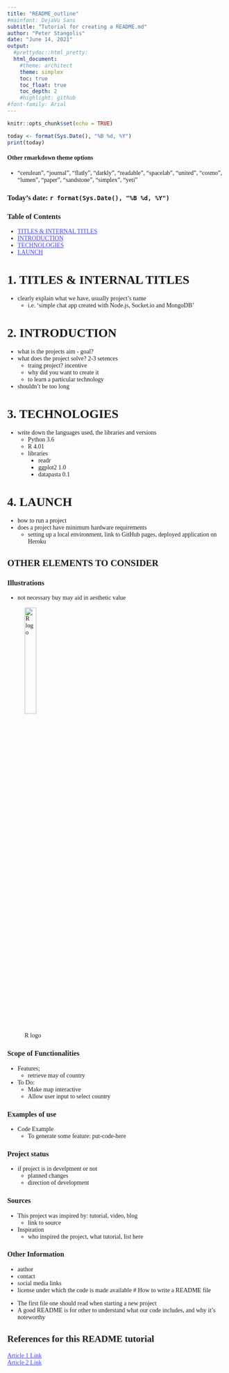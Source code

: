 ```yaml
---
title: "README_outline"
#mainfont: DejaVu Sans
subtitle: "Tutorial for creating a README.md"
author: "Peter Stangolis"
date: "June 14, 2021"
output: 
  #prettydoc::html_pretty:
  html_document:
    #theme: architect
    theme: simplex
    toc: true
    toc_float: true
    toc_depth: 2
    #highlight: github
#font-family: Arial
---
```


<style>
body, h1, h2, h3, h4 {
  font-family: "Calibri", serif;
}

a, a:hover{
  color: #4340FF;
}
</style>

```r
knitr::opts_chunk$set(echo = TRUE)
```

```r
today <- format(Sys.Date(), "%B %d, %Y")
print(today)
```

#### Other rmarkdown theme options
* "cerulean", "journal", "flatly", "darkly", "readable", "spacelab", "united", "cosmo", "lumen", "paper", "sandstone", "simplex", "yeti"

### Today's date: **`r format(Sys.Date(), "%B %d, %Y")`**

### Table of Contents
  * [TITLES & INTERNAL TITLES](#titles)
  * [INTRODUCTION](#introduction)
  * [TECHNOLOGIES](#technologies)
  * [LAUNCH](#launch)

# 1. TITLES & INTERNAL TITLES

* clearly explain what we have, usually project's name
  * i.e. 'simple chat app created with Node.js, Socket.io and MongoDB'

# 2. INTRODUCTION

* what is the projects aim - goal?
* what does the project solve? 2-3 setences
  * traing project? incentive
  * why did you want to create it
  * to learn a particular technology
* shouldn't be too long


# 3. TECHNOLOGIES
* write down the languages used, the libraries and versions
  * Python 3.6
  * R 4.01
  * libraries
    * readr
    * ggplot2 1.0
    * datapasta 0.1

# 4. LAUNCH
* how to run a project
* does a project have minimum hardware requirements
  * setting up a local environment, link to GitHub pages, deployed application on Heroku

## OTHER ELEMENTS TO CONSIDER


### Illustrations
* not necessary buy may aid in aesthetic value

![R logo](C:/Users/peter/Desktop/DataAnalysisMethods-R/images/Rlogo.png){width=25%}

### Scope of Functionalities
* Features;
  * retrieve may of country
* To Do:
  * Make map interactive
  * Allow user input to select country

### Examples of use
* Code Example
  * To generate some feature: put-code-here

### Project status
* if project is in develpment or not
  * planned changes
  * direction of development

### Sources
* This project was inspired by: tutorial, video, blog
  * link to source
* Inspiration
  * who inspired the project, what tutorial, list here

### Other Information
* author
* contact
* social media links
* license under which the code is made available
# How to write a README file

<ul>
  <li>The first file one should read when starting a new project</li>
  <li>A good README is for other to understand what our code includes, and why it's noteworthy</li>
</ul>



## References for this README tutorial

[Article 1 Link](https://bulldogjob.com/news/449-how-to-write-a-good-readme-for-your-github-project)
<br>
[Article 2 Link](https://www.freecodecamp.org/news/how-to-write-a-good-readme-file/)
